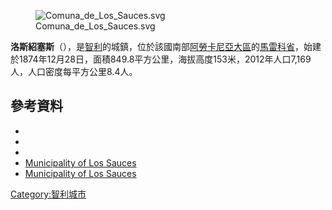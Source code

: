 [[Image:Comuna_de_Los_Sauces.svg|right]]

'''洛斯紹塞斯'''（{{lang-es|Los Sauces}}），是[[智利|智利]]的城鎮，位於該國南部[[阿勞卡尼亞大區|阿勞卡尼亞大區]]的[[馬雷科省|馬雷科省]]，始建於1874年12月28日，面積849.8平方公里，海拔高度153米，2012年人口7,169人，人口密度每平方公里8.4人。

{{Coord|37|58|S|72|50|W|display=title}}

==參考資料==
*{{Cite web |url =  |title=Asociación Chilena de Municipalidades |language=es}}
*{{Cite web|url=http://www.munilossauces.cl/|title=Municipality of Los Sauces|accessdate=28 July 2010|language=es|deadurl=yes|archiveurl=https://web.archive.org/web/20090826052305/http://www.munilossauces.cl/|archivedate=2009年8月26日}}
*{{Cite web |url= http://www.ine.cl/canales/chile_estadistico/censos_poblacion_vivienda/censo_pobl_vivi.php |title= National Statistics Institute |accessdate= 7 February 2010 |language= es |archive-date= 2019-01-06 |archive-url= https://web.archive.org/web/20190106234357/http://www.ine.cl/404.html?aspxerrorpath=%2Fcanales%2Fchile_estadistico%2Fcensos_poblacion_vivienda%2Fcenso_pobl_vivi.php |dead-url= no }}
*[https://web.archive.org/web/20090826052305/http://www.munilossauces.cl/ Municipality of Los Sauces]
* [https://web.archive.org/web/20090826052305/http://www.munilossauces.cl/ Municipality of Los Sauces]

{{Chile-geo-stub}}
[[Category:智利城市|Category:智利城市]]